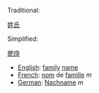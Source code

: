 Traditional:

[[姓]][[氏]]

Simplified:

[[俷]][[庌]]


*[[English]]: [[family]] [[name]]
*[[French]]: [[nom]] de [[famille]] ''m''
*[[German]]: [[Nachname]] ''m''
